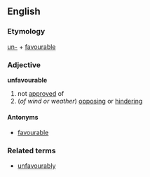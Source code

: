 ==English==
===Etymology===
[[un-]] + [[favourable]]
===Adjective===
'''unfavourable'''

# not [[approved]] of
#(''of wind or weather'') [[opposing]] or [[hindering]]

====Antonyms====
*[[favourable]]

===Related terms===
*[[unfavourably]]